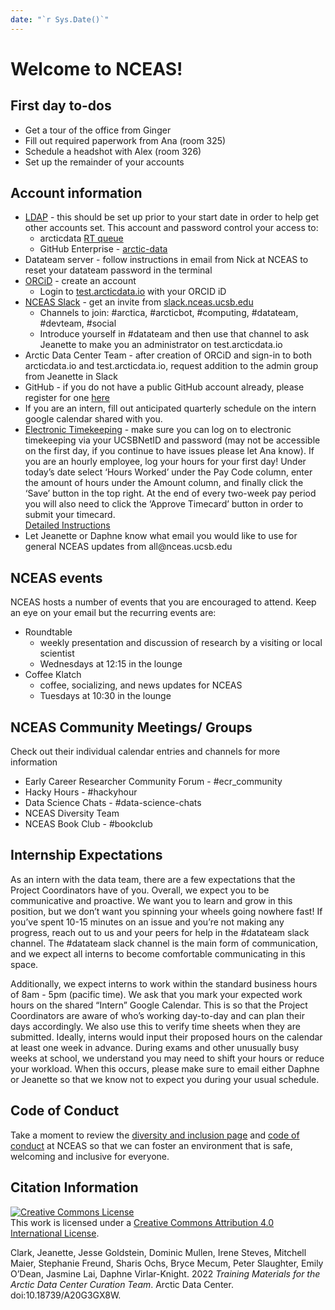 ```yaml
---
date: "`r Sys.Date()`"
---
```

# Welcome to NCEAS! {-}

## First day to-dos {-}

* Get a tour of the office from Ginger
* Fill out required paperwork from Ana (room 325)
* Schedule a headshot with Alex (room 326)
* Set up the remainder of your accounts

## Account information {-}

* <a href="https://identity.nceas.ucsb.edu/identity/cgi-bin/ldapweb.cgi?cfg=account" target="_blank">LDAP</a> - this should be set up prior to your start date in order to help get other accounts set. This account and password control your access to:
    + arcticdata <a href="https://support.nceas.ucsb.edu/rt/" target="_blank">RT queue</a> 
    + GitHub Enterprise - <a href="https://github.nceas.ucsb.edu/KNB/arctic-data/" target="_blank">arctic-data</a>
* Datateam server - follow instructions in email from Nick at NCEAS to reset your datateam password in the terminal
* <a href="https://orcid.org/register" target="_blank">ORCiD</a> - create an account
    + Login to <a href="https://test.arcticdata.io" target="_blank">test.arcticdata.io</a> with your ORCID iD
* <a href="http://nceas.slack.com" target="_blank">NCEAS Slack</a> - get an invite from <a href="http://slack.nceas.ucsb.edu" target="_blank">slack.nceas.ucsb.edu</a>
    + Channels to join: #arctica, #arcticbot, #computing, #datateam, #devteam, #social
    + Introduce yourself in #datateam and then use that channel to ask Jeanette to make you an administrator on test.arcticdata.io
* Arctic Data Center Team - after creation of ORCiD and sign-in to both arcticdata.io and test.arcticdata.io, request addition to the admin group from Jeanette in Slack
* GitHub - if you do not have a public GitHub account already, please register for one <a href="https://github.com/join?source=header-home" target="_blank">here</a>
* If you are an intern, fill out anticipated quarterly schedule on the intern google calendar shared with you. 
* <a href="https://timekeeping.ucsb.edu/" target="_blank">Electronic Timekeeping</a> - make sure you can log on to electronic timekeeping
via your UCSBNetID and password (may not be accessible on the first day, if you continue to have issues please let Ana know). If you are an hourly employee, log your hours for your first day! Under today's date select 'Hours Worked' under the Pay Code column, enter the amount of hours under the Amount column, and finally click the 'Save' button in the top right. At the end of every two-week pay period you will also need to click the 'Approve Timecard' button in order to submit your timecard.  
<a href="https://timekeeping.ucsb.edu/sites/default/files/employee_hours_worked_0.pdf" target="_blank">Detailed Instructions</a>
* Let Jeanette or Daphne know what email you would like to use for general NCEAS updates from all@nceas.ucsb.edu

## NCEAS events {-}

NCEAS hosts a number of events that you are encouraged to attend. Keep an eye on your email but the recurring events are:

* Roundtable
    + weekly presentation and discussion of research by a visiting or local scientist
    + Wednesdays at 12:15 in the lounge
* Coffee Klatch
    + coffee, socializing, and news updates for NCEAS
    + Tuesdays at 10:30 in the lounge
    
## NCEAS Community Meetings/ Groups {-}

Check out their individual calendar entries and channels for more information

* Early Career Researcher Community Forum - #ecr_community
* Hacky Hours - #hackyhour
* Data Science Chats - #data-science-chats
* NCEAS Diversity Team
* NCEAS Book Club - #bookclub

## Internship Expectations {-}
As an intern with the data team, there are a few expectations that the Project Coordinators have of you. Overall, we expect you to be communicative and proactive. We want you to learn and grow in this position, but we don't want you spinning your wheels going nowhere fast! If you've spent 10-15 minutes on an issue and you're not making any progress, reach out to us and your peers for help in the #datateam slack channel. The #datateam slack channel is the main form of communication, and we expect all interns to become comfortable communicating in this space. 

Additionally, we expect interns to work within the standard business hours of 8am - 5pm (pacific time). We ask that you mark your expected work hours on the shared "Intern" Google Calendar. This is so that the Project Coordinators are aware of who's working day-to-day and can plan their days accordingly. We also use this to verify time sheets when they are submitted. Ideally, interns would input their proposed hours on the calendar at least one week in advance. During exams and other unusually busy weeks at school, we understand you may need to shift your hours or reduce your workload. When this occurs, please make sure to email either Daphne or Jeanette so that we know not to expect you during your usual schedule.

## Code of Conduct {-}

Take a moment to review the [diversity and inclusion page](https://www.nceas.ucsb.edu/diversity-inclusion) and [code of conduct](https://live-ncea-ucsb-edu-v01.pantheonsite.io/sites/default/files/2020-02/NCEAS_Code-of-Conduct_2019.pdf) at NCEAS so that we can foster an environment that is safe, welcoming and inclusive for everyone.
    
## Citation Information {-}

<a rel="license" href="http://creativecommons.org/licenses/by/4.0/"><img alt="Creative Commons License" style="border-width:0" src="https://i.creativecommons.org/l/by/4.0/88x31.png" /></a><br />This work is licensed under a <a rel="license" href="http://creativecommons.org/licenses/by/4.0/">Creative Commons Attribution 4.0 International License</a>.

Clark, Jeanette, Jesse Goldstein, Dominic Mullen, Irene Steves, Mitchell Maier, Stephanie Freund, Sharis Ochs, Bryce Mecum, Peter Slaughter, Emily O'Dean, Jasmine Lai, Daphne Virlar-Knight. 2022 _Training Materials for the Arctic Data Center Curation Team_. Arctic Data Center. doi:10.18739/A20G3GX8W.
